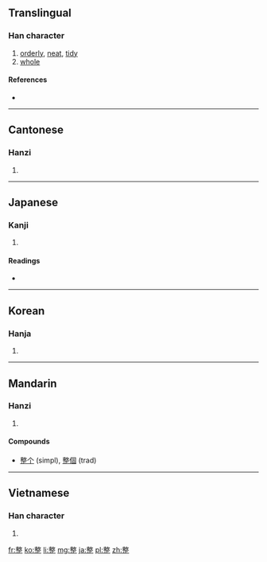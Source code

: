 ==Translingual==

===Han character===
{{Han char|rn=66|rad=攴|as=11|sn=15|four=5810<sub>1</sub>|canj=木大一卜一 (DKMYM)|ids=⿱敕正}}

# [[orderly]], [[neat]], [[tidy]]
# [[whole]]

====References====
* {{Han ref|kx=0475.321|dkj=13394|hdz=21477.080|uh=6574|ud=25972|bh=BEE3|bd=48867}}

----

==Cantonese==

===Hanzi===
{{yue-hanzi|jyut=|y=jing2}}

# {{defn|Cantonese|sort=攴11}}

----

==Japanese==

===Kanji===
{{ja-kanji|grade=3|rs=攴11}}

# {{defn|Japanese|sort=攴11}}

====Readings====
* {{ja-readings|on=[[せい]] (sei)|kun=[[ととのえる]] (totonoeru), [[ととのう]] (totonou)}}

----

==Korean==

===Hanja===
{{ko-hanja|hangeul=정|eumhun=가지런할|rv=jeong|mr=chŏng|y=ceng}}

# {{defn|Korean|sort=攴11}}

----

==Mandarin==

===Hanzi===
{{cmn-hanzi|pin=[[zhěng]] ([[zheng3]])|wg=cheng<sup>3</sup>}}

# {{defn|Mandarin|sort=攴11}}

====Compounds====
* [[整个]] (simpl), [[整個]] (trad)

----

==Vietnamese==

===Han character===
{{vi-hantu|[[chỉnh]], [[chệnh]], [[chểnh]], [[xiềng]]|rs=攴11}}

# {{defn|Vietnamese|sort=攴11}}

[[fr:整]]
[[ko:整]]
[[li:整]]
[[mg:整]]
[[ja:整]]
[[pl:整]]
[[zh:整]]